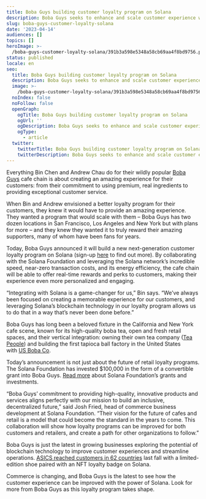 ```yaml
---
title: Boba Guys building customer loyalty program on Solana
description: Boba Guys seeks to enhance and scale customer experience with new program.
slug: boba-guys-customer-loyalty-solana
date: '2023-04-14'
audiences: []
topics: []
heroImage: >-
  /boba-guys-customer-loyalty-solana/391b3a598e5348a58cb69aa4f8bd9756.png
status: published
locale: en
seo:
  title: Boba Guys building customer loyalty program on Solana
  description: Boba Guys seeks to enhance and scale customer experience with new program.
  image: >-
    /boba-guys-customer-loyalty-solana/391b3a598e5348a58cb69aa4f8bd9756.png
  noIndex: false
  noFollow: false
  openGraph:
    ogTitle: Boba Guys building customer loyalty program on Solana
    ogUrl: ''
    ogDescription: Boba Guys seeks to enhance and scale customer experience with new program.
    ogType:
      - article
  twitter:
    twitterTitle: Boba Guys building customer loyalty program on Solana
    twitterDescription: Boba Guys seeks to enhance and scale customer experience with new program.
---
```


Everything Bin Chen and Andrew Chau do for their wildly popular [Boba Guys](https://www.bobaguys.com/?ref=solana.ghost.io) cafe chain is about creating an amazing experience for their customers: from their commitment to using premium, real ingredients to providing exceptional customer service.

When Bin and Andrew envisioned a better loyalty program for their customers, they knew it would have to provide an amazing experience. They wanted a program that would scale with them – Boba Guys has two dozen locations in San Francisco, Los Angeles and New York but with plans for more – and they knew they wanted it to truly reward their amazing supporters, many of whom have been fans for years. 

Today, Boba Guys announced it will build a new next-generation customer loyalty program on Solana (sign-up [here](http://passport.bobaguys.com/?ref=solana.ghost.io) to find out more). By collaborating with the Solana Foundation and leveraging the Solana network’s incredible speed, near-zero transaction costs, and its energy efficiency, the cafe chain will be able to offer real-time rewards and perks to customers, making their experience even more personalized and engaging.

“Integrating with Solana is a game-changer for us,” Bin says. “We’ve always been focused on creating a memorable experience for our customers, and leveraging Solana’s blockchain technology in our loyalty program allows us to do that in a way that’s never been done before.”

Boba Guys has long been a beloved fixture in the California and New York cafe scene, known for its high-quality boba tea, open and fresh retail spaces, and their vertical integration: owning their own tea company ([Tea People](https://teapeople.com/?ref=solana.ghost.io)) and building the first tapioca ball factory in the United States with [US Boba Co](https://www.usbobaco.com/?ref=solana.ghost.io).

Today’s announcement is not just about the future of retail loyalty programs. The Solana Foundation has invested $100,000 in the form of a convertible grant into Boba Guys. [Read more](https://solana.com/news/solana-foundation-convertible-grants-investments?ref=solana.ghost.io) about Solana Foundation’s grants and investments.

“Boba Guys’ commitment to providing high-quality, innovative products and services aligns perfectly with our mission to build an inclusive, decentralized future,” said Josh Fried, head of commerce business development at Solana Foundation. “Their vision for the future of cafes and retail is a model that could become the standard in the years to come. This collaboration will show how loyalty programs can be improved for both customers and retailers, and create a path for other organizations to follow.”

Boba Guys is just the latest in growing businesses exploring the potential of blockchain technology to improve customer experiences and streamline operations. [ASICS reached customers in 62 countries](https://solana.com/news/case-study-asics-solana-pay?ref=solana.ghost.io) last fall with a limited-edition shoe paired with an NFT loyalty badge on Solana.

Commerce is changing, and Boba Guys is the latest to see how the customer experience can be improved with the power of Solana. Look for more from Boba Guys as this loyalty program takes shape.
